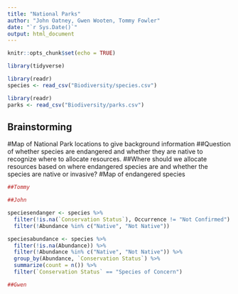 ```yaml
---
title: "National Parks"
author: "John Oatney, Gwen Wooten, Tommy Fowler"
date: "`r Sys.Date()`"
output: html_document
---
```


```r
knitr::opts_chunk$set(echo = TRUE)

library(tidyverse)

library(readr)
species <- read_csv("Biodiversity/species.csv")

library(readr)
parks <- read_csv("Biodiversity/parks.csv")

```

## Brainstorming
  #Map of National Park locations to give background information
  ##Question of whether species are endangered and whether they are native to recognize where to allocate resources. 
  ##Where should we allocate resources based on where endangered species are and whether the species are native or invasive? 
    #Map of endangered species

```r
##Tommy

##John

speciesendanger <- species %>% 
  filter(!is.na(`Conservation Status`), Occurrence != "Not Confirmed") %>% 
  filter(!Abundance %in% c("Native", "Not Native"))

speciesabundance <- species %>% 
  filter(!is.na(Abundance)) %>% 
  filter(!Abundance %in% c("Native", "Not Native")) %>% 
  group_by(Abundance, `Conservation Status`) %>% 
  summarize(count = n()) %>% 
  filter(`Conservation Status` == "Species of Concern")

##Gwen

```